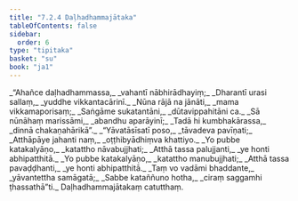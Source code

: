 ```yaml
---
title: "7.2.4 Daḷhadhammajātaka"
tableOfContents: false
sidebar:
  order: 6
type: "tipitaka"
basket: "su"
book: "ja1"
---
```



<DynamicBreadcrumb />

<Division number="98" book="ja1" bookNo="22" page="322">

<Paragraph number="1597" type="verses" book="ja1">
_“Ahañce daḷhadhammassa,_  
_vahantī nābhirādhayiṃ;_  
_Dharantī urasi sallaṃ,_  
_yuddhe vikkantacārinī._  

</Paragraph>

</Division>
<Division number="99" book="ja1" bookNo="22" page="322">

<Paragraph number="1598" type="verses" book="ja1">
_Nūna rājā na jānāti,_  
_mama vikkamaporisaṃ;_  
_Saṅgāme sukatantāni,_  
_dūtavippahitāni ca._  

</Paragraph>

</Division>
<Division number="100" book="ja1" bookNo="22" page="322">

<Paragraph number="1599" type="verses" book="ja1">
_Sā nūnāhaṃ marissāmi,_  
_abandhu aparāyinī;_  
_Tadā hi kumbhakārassa,_  
_dinnā chakaṇahārikā”._  

</Paragraph>

</Division>
<Division number="101" book="ja1" bookNo="22" page="323">

<Paragraph number="1600" type="verses" book="ja1">
_“Yāvatāsīsatī poso,_  
_tāvadeva pavīṇati;_  
_Atthāpāye jahanti naṃ,_  
_oṭṭhibyādhiṃva khattiyo._  

</Paragraph>

</Division>
<Division number="102" book="ja1" bookNo="22" page="323">

<Paragraph number="1601" type="verses" book="ja1">
_Yo pubbe katakalyāṇo,_  
_katattho nāvabujjhati;_  
_Atthā tassa palujjanti,_  
_ye honti abhipatthitā._  

</Paragraph>

</Division>
<Division number="103" book="ja1" bookNo="22" page="323">

<Paragraph number="1602" type="verses" book="ja1">
_Yo pubbe katakalyāṇo,_  
_katattho manubujjhati;_  
_Atthā tassa pavaḍḍhanti,_  
_ye honti abhipatthitā._  

</Paragraph>

</Division>
<Division number="104" book="ja1" bookNo="22" page="323">

<Paragraph number="1603" type="verses" book="ja1">
_Taṃ vo vadāmi bhaddante,_  
_yāvantettha samāgatā;_  
_Sabbe kataññuno hotha,_  
_ciraṃ saggamhi ṭhassathā”ti._  


</Paragraph>
</Division>

<Paragraph number="1604" type="center" book="ja1">
Daḷhadhammajātakaṃ catutthaṃ.
</Paragraph>